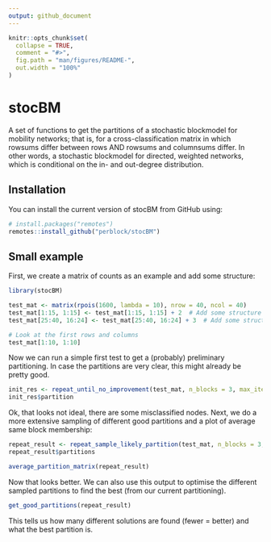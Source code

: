 ```yaml
---
output: github_document
---
```


<!-- README.md is generated from README.Rmd. Please edit that file -->

```r
knitr::opts_chunk$set(
  collapse = TRUE,
  comment = "#>",
  fig.path = "man/figures/README-",
  out.width = "100%"
)
```

# stocBM
A set of functions to get the partitions of a stochastic blockmodel for
mobility networks; that is, for a cross-classification matrix in which 
rowsums differ between rows AND rowsums and columnsums differ.
In other words, a stochastic blockmodel for directed, weighted networks,
which is conditional on the in- and out-degree distribution.


## Installation

You can install the current version of stocBM from GitHub using:

``` r
# install.packages("remotes")
remotes::install_github("perblock/stocBM")
```

## Small example

First, we create a matrix of counts as an example and add some structure:

``` r
library(stocBM)

test_mat <- matrix(rpois(1600, lambda = 10), nrow = 40, ncol = 40)
test_mat[1:15, 1:15] <- test_mat[1:15, 1:15] + 2  # Add some structure
test_mat[25:40, 16:24] <- test_mat[25:40, 16:24] + 3  # Add some structure

# Look at the first rows and columns
test_mat[1:10, 1:10]
```



Now we can run a simple first test to get a (probably) preliminary partitioning. In case the partitions are very clear, this might already
be pretty good.

``` r
init_res <- repeat_until_no_improvement(test_mat, n_blocks = 3, max_iter = 1000)
init_res$partition
```

Ok, that looks not ideal, there are some misclassified nodes.
Next, we do a more extensive sampling of different good partitions
and a plot of average same block membership:

```r
repeat_result <- repeat_sample_likely_partition(test_mat, n_blocks = 3, n_runs = 10, n_iter = 1000)
repeat_result$partitions

average_partition_matrix(repeat_result)
```

Now that looks better. We can also use this output to optimise the different sampled partitions to find the best (from our current partitioning).

```r
get_good_partitions(repeat_result)
```

This tells us how many different solutions are found (fewer = better) and what the best partition is.



